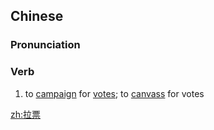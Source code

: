 ==Chinese==
{{zh-forms}}

===Pronunciation===
{{zh-pron
|m=lāpiào
|c=laai1 piu3
|cat=v
}}

===Verb===
{{zh-verb}}

# to [[campaign]] for [[vote]]s; to [[canvass]] for votes

[[zh:拉票]]